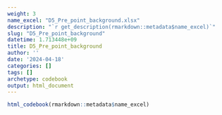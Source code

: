 ```yaml
---
weight: 3
name_excel: "D5_Pre_point_background.xlsx"
description: "`r get_description(rmarkdown::metadata$name_excel)`"
slug: "D5_Pre_point_background"
datetime: 1.713448e+09
title: D5_Pre_point_background
author: ''
date: '2024-04-18'
categories: []
tags: []
archetype: codebook
output: html_document
---
```


```r
html_codebook(rmarkdown::metadata$name_excel)
```
